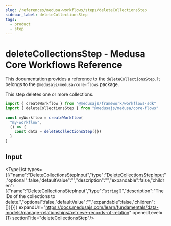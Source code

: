 ```yaml
---
slug: /references/medusa-workflows/steps/deleteCollectionsStep
sidebar_label: deleteCollectionsStep
tags:
  - product
  - step
---
```



# deleteCollectionsStep - Medusa Core Workflows Reference

This documentation provides a reference to the `deleteCollectionsStep`. It belongs to the `@medusajs/medusa/core-flows` package.

This step deletes one or more collections.

```ts title="src/workflows/my-workflow.ts"
import { createWorkflow } from "@medusajs/framework/workflows-sdk"
import { deleteCollectionsStep } from "@medusajs/medusa/core-flows"

const myWorkflow = createWorkflow(
  "my-workflow",
  () => {
    const data = deleteCollectionsStep({})
  }
)
```
  

## Input

<TypeList types={[{"name":"DeleteCollectionsStepInput","type":"[DeleteCollectionsStepInput](../../../../types/core_flows.DeleteCollectionsStepInput/page.mdx)","optional":false,"defaultValue":"","description":"","expandable":false,"children":[{"name":"DeleteCollectionsStepInput","type":"`string`[]","description":"The IDs of the collections to delete.","optional":false,"defaultValue":"","expandable":false,"children":[]}]}]} expandUrl="https://docs.medusajs.com/learn/fundamentals/data-models/manage-relationships#retrieve-records-of-relation" openedLevel={1} sectionTitle="deleteCollectionsStep"/>
